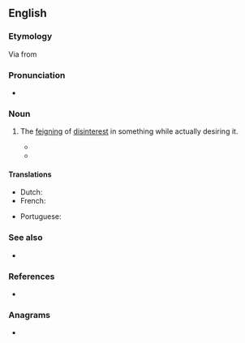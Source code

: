 ==English==
{{was wotd|2013|August|21}}

===Etymology===
Via {{etyl|la|en}} {{m|la|accismus}} from {{etyl|grc|en}} {{m|grc|ἀκκισμός||prudery}}
{{examples-right|examples=Oh, but I can't accept this gift!}}

===Pronunciation===
* {{IPA|/ækˈsɪzməs/|lang=en}}

===Noun===
{{en-noun|-}}

# {{lb|en|rhetoric}} The [[feign|feigning]] of [[disinterest]] in something while actually desiring it.
#* {{quote-book|lang=en|title=Levana: Or, The Doctrine of Education|page=194|author=Jean Paul|year=1866|passage=On this account, mothers, fathers, men, and even youths, are their best companions; on the contrary, girls connected with other girls of a similar age, as in schools, provoke one another to an exchange of foibles, rather than of excellences, to a love of dress, admiration, and gossip, even to the forgetting of '''''accismus'''''.}}
#* {{quote-magazine|lang=en|magazine=The Nation|page=188|date=8 March 1888|passage=The keen eye of the ancient comedians detected this weakness in Athenian demagogues who declined office with a view to making their election surer, and Philippides gave it the name '''''accismus'''''.|issue=1184}}

====Translations====
{{trans-top|feigning disinterest in something while actually desiring it.}}
* Dutch: {{t|nl|accismus|m}}
* French: {{t+|fr|accisme|m}}
{{trans-mid}}
* Portuguese: {{t|pt|acismo|m}}
{{trans-bottom}}

===See also===
* {{projectlink|wikipedia}}

===References===
* {{R:Silva Rhetoricae}}

===Anagrams===
* {{anagrams|en|a=accimssu|Masuccis}}
